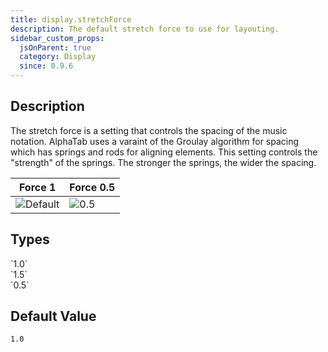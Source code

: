 ```yaml
---
title: display.stretchForce
description: The default stretch force to use for layouting. 
sidebar_custom_props:
  jsOnParent: true
  category: Display
  since: 0.9.6
---
```


<SinceBadge since="0.9.6" />


## Description

The stretch force is a setting that controls the spacing of the music notation. AlphaTab uses a varaint of the Groulay algorithm for spacing which has springs and rods for 
aligning elements. This setting controls the "strength" of the springs. The stronger the springs, the wider the spacing. 

| Force 1                                                      | Force 0.5                                             |
|--------------------------------------------------------------|-------------------------------------------------------|
| ![Default](/img/reference/property/stretchforce-default.png) | ![0.5](/img/reference/property/stretchforce-half.png) |

<PropertyDescription metadata={metadata} showJson={true} />

## Types

<TypeTable>
    <TypeRow name="double" type="all">
        `1.0`<br />
        `1.5`<br />
        `0.5`<br />
    </TypeRow>
</TypeTable>

## Default Value

`1.0`